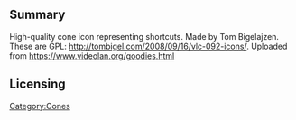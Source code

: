 == Summary ==
High-quality cone icon representing shortcuts. Made by Tom Bigelajzen. These are GPL: http://tombigel.com/2008/09/16/vlc-092-icons/. Uploaded from https://www.videolan.org/goodies.html [[Category:Cones]]
== Licensing ==
{{GPL}}